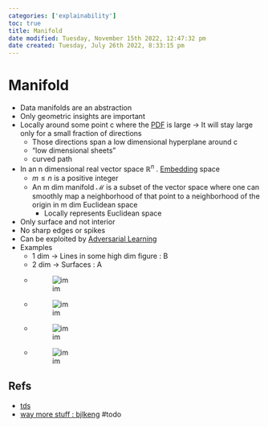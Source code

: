 ```yaml
---
categories: ['explainability']
toc: true
title: Manifold
date modified: Tuesday, November 15th 2022, 12:47:32 pm
date created: Tuesday, July 26th 2022, 8:33:15 pm
---
```


# Manifold
- Data manifolds are an abstraction
- Only geometric insights are important
- Locally around some point c where the [PDF](PDF.qmd) is large -> It will stay large only for a small fraction of directions
	- Those directions span a low dimensional hyperplane around c
	- "low dimensional sheets"
	- curved path
- In an n dimensional real vector space $\mathbb{R}^{n}$ . [Embedding](Embedding.qmd) space
	- $m \leq n$ is a positive integer
	- An m dim manifold $\mathcal{M}$ is a subset of the vector space where one can smoothly map a neighborhood of that point to a neighborhood of the origin in m dim Euclidean space
		- Locally represents Euclidean space
- Only surface and not interior
- No sharp edges or spikes
- Can be exploited by [Adversarial Learning](Adversarial%20Learning.qmd)
- Examples
	- 1 dim -> Lines in some high dim figure : B
	- 2 dim -> Surfaces : A
	- ![im](images/Pasted%20image%2020220316181643.png)
	- ![im](images/Pasted%20image%2020220316181947.png)
	- ![im](images/Pasted%20image%2020220316182354.png)
	- ![im](images/Pasted%20image%2020220316182449.png)

## Refs
- [tds](https://towardsdatascience.com/manifolds-in-data-science-a-brief-overview-2e9dde9437e5)
- [way more stuff : bjlkeng](https://bjlkeng.github.io/posts/manifolds/) #todo



